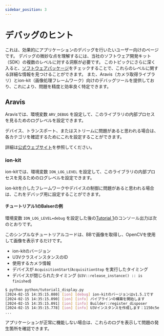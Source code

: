 ```yaml
---
sidebar_position: 3
---
```


# デバッグのヒント

これは、効果的にアプリケーションのデバッグを行いたいユーザー向けのページです。
デバッグの微妙な点を理解するには、当社のソフトウェア開発キット（SDK）の複数のレベルに対する洞察が必要です。
このトピックにさらに深く入ると、[ソフトウェアパッケージ](../startup-guide/software-stack)をチェックすることで、これらのレベルに関する詳細な情報を見つけることができます。
また、Aravis（カメラ取得ライブラリ）とion-kit（画像処理フレームワーク）向けのデバッグツールを提供しており、これにより、問題を精度と効率良く特定できます。

## Aravis

Aravisでは、環境変数 `ARV_DEBUG` を設定して、このライブラリの内部プロセスを見るためのログレベルを設定できます。

デバイス、トランスポート、またはストリームに問題があると思われる場合は、各カテゴリを確認するためにこれを設定することができます。

詳細は[公式ウェブサイト](https://aravisproject.github.io/docs/aravis-0.4/aravis-building.html)を参照してください。

### ion-kit

ion-kitでは、環境変数 `ION_LOG_LEVEL` を設定して、このライブラリの内部プロセスを見るためのログレベルを設定できます。

ion-kitを介したフレームワークやデバイスの制御に問題があると思われる場合は、これをデバッグ用に設定することができます。

#### チュートリアル1のBalserの例

環境変数 `ION_LOG_LEVEL=debug` を設定した後の[Tutorial 1](../tutorials/python/display-image)のコンソール出力は次のとおりです。

このシンプルなチュートリアルコードは、BBで画像を取得し、OpenCVを使用して画像を表示するだけです。

* ion-kitのバージョン
* U3VクラスインスタンスのID
* 使用するカメラ情報
* デバイスが `AcquisitionStart`/`AcquisitionStop` を実行したタイミング
* デバイスが閉じられたタイミング (`U3V::release_instance() :: is finished`)

```bash
$ python python/tutorial1_display.py 
[2024-02-15 14:35:15.080] [ion] [debug] ion-kitのバージョンはv1.5.1です
[2024-02-15 14:35:15.090] [ion] [info] パイプラインの構築を開始します
[2024-02-15 14:35:15.091] [ion] [info] Builder::register_disposer
[2024-02-15 14:35:15.778] [ion] [info] U3Vインスタンスを作成します：1150c5e9-9e57-4373-b984-c840c2f3c68f
...
```

アプリケーションが正常に機能しない場合は、これらのログを表示して問題の発生箇所を確認できます。
